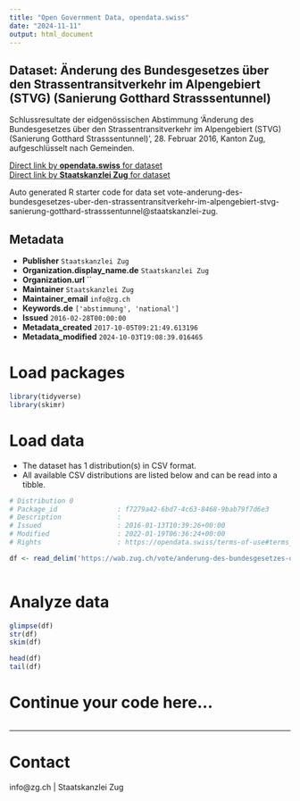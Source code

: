 ```yaml
---
title: "Open Government Data, opendata.swiss"
date: "2024-11-11"
output: html_document
---
```


## Dataset: Änderung des Bundesgesetzes über den Strassentransitverkehr im Alpengebiert (STVG) (Sanierung Gotthard Strasssentunnel)

Schlussresultate der eidgenössischen Abstimmung 'Änderung des Bundesgesetzes über den Strassentransitverkehr im Alpengebiert (STVG) (Sanierung Gotthard Strasssentunnel)', 28. Februar 2016, Kanton Zug, aufgeschlüsselt nach Gemeinden.

[Direct link by **opendata.swiss** for dataset](https://opendata.swiss/de/dataset/anderung-des-bundesgesetzes-uber-den-strassentransitverkehr-im-alpengebiert-stvg-sanierung-gott)<br>
[Direct link by **Staatskanzlei Zug** for dataset](https://wab.zug.ch/vote/anderung-des-bundesgesetzes-uber-den-strassentransitverkehr-im-alpengebiert-stvg-sanierung-gotthard-strasssentunnel/data)

Auto generated R starter code for data set vote-anderung-des-bundesgesetzes-uber-den-strassentransitverkehr-im-alpengebiert-stvg-sanierung-gotthard-strasssentunnel@staatskanzlei-zug.

## Metadata

- **Publisher** `Staatskanzlei Zug`
- **Organization.display_name.de** `Staatskanzlei Zug`
- **Organization.url** ``
- **Maintainer** `Staatskanzlei Zug`
- **Maintainer_email** `info@zg.ch`
- **Keywords.de** `['abstimmung', 'national']`
- **Issued** `2016-02-28T00:00:00`
- **Metadata_created** `2017-10-05T09:21:49.613196`
- **Metadata_modified** `2024-10-03T19:08:39.016465`


# Load packages

```r

library(tidyverse)
library(skimr)

```

# Load data

-   The dataset has 1 distribution(s) in CSV format.
-   All available CSV distributions are listed below and can be read into a tibble.

```r

# Distribution 0
# Package_id               : f7279a42-6bd7-4c63-8468-9bab79f7d6e3
# Description              : 
# Issued                   : 2016-01-13T10:39:26+00:00
# Modified                 : 2022-01-19T06:36:24+00:00
# Rights                   : https://opendata.swiss/terms-of-use#terms_by

df <- read_delim('https://wab.zug.ch/vote/anderung-des-bundesgesetzes-uber-den-strassentransitverkehr-im-alpengebiert-stvg-sanierung-gotthard-strasssentunnel/data-csv')



```

# Analyze data

```r

glimpse(df)
str(df)
skim(df)

head(df)
tail(df)

```

# Continue your code here...

```r

```

------------------------------------------------------------------------

# Contact

info@zg.ch | Staatskanzlei Zug
